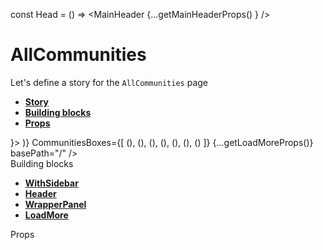 
const Head = () => <MainHeader {...getMainHeaderProps() } />

<Meta title="Pages|AllCommunities" component={AllCommunities}/>


# AllCommunities
Let's define a story for the `AllCommunities` page
- **[Story](#story)**
- **[Building blocks](#modules)**
- **[Props](#props)**

<Preview>
  <Story name="AllCommunities page">
    <WithSidebar 
      HeaderBox={Head}
      SidebarBox={<Sidebar {...getSidebarProps()}/>}>
        <AllCommunities 
        Header={(<Header name="All Communities" />)}
        CommunitiesBoxes={[
            (<Community {...CommunityPreviewProps()} />),
            (<Community {...CommunityPreviewProps()} />),
            (<Community {...CommunityPreviewProps()} />),
            (<Community {...CommunityPreviewProps()} />),
            (<Community {...CommunityPreviewProps()} />),
            (<Community {...CommunityPreviewProps()} />),
            (<Community {...CommunityPreviewProps()} />)
        ]}
        {...getLoadMoreProps()}
        basePath="/"
        />
    </WithSidebar>
  </Story>
</Preview>

<div id="modules">Building blocks</div>

- **[WithSidebar](#)**
- **[Header](#)**
- **[WrapperPanel](#)**
- **[LoadMore](#)**

<div id="props">Props</div>

<Props of={AllCommunities} />
